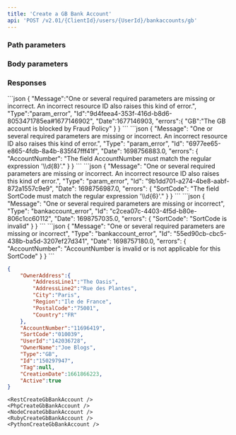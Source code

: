 ```yaml
---
title: 'Create a GB Bank Account'  
api: 'POST /v2.01/{ClientId}/users/{UserId}/bankaccounts/gb'  
---
```


  

### Path parameters  

<UserId1 />  

### Body parameters  

<OwnerAddress />  

<AccountNumber1 />  

<SortCode />  

<OwnerName />  

<Tag4 />  

### Responses  

<AccordionGroup>

<Accordion title="200">  

<OwnerAddressResponse />  

<AccountNumber1Response />  

<SortCodeResponse />  

<UserId1Response />  

<OwnerNameResponse />  

<Type5Response />  

<IdResponse />  

<Tag4Response />  

<CreationDateResponse />  

<ActiveResponse /></Accordion>

</AccordionGroup>
<AccordionGroup>

<Accordion title="400 - Blocked bank account">
```json
{
    "Message":"One or several required parameters are missing or incorrect. An incorrect resource ID also raises this kind of error.",
    "Type":"param_error",
    "Id":"9d4feea4-353f-416d-b8d6-8053471785ea#1677146902",
    "Date":1677146903,
    "errors":{
        "GB":"The GB account is blocked by Fraud Policy"
    }
}  
 ```  
</Accordion>

<Accordion title="400 - AccountNumber format not accepted">
```json
{
    "Message": "One or several required parameters are missing or incorrect. An incorrect resource ID also raises this kind of error.",
    "Type": "param_error",
    "Id": "6977ee65-e865-4fdb-8a4b-835f47fff41f",
    "Date": 1698756883.0,
    "errors": {
        "AccountNumber": "The field AccountNumber must match the regular expression '\\d{8}'."
    }
}  
 ```  
</Accordion>

<Accordion title="400 - SortCode format not accepted">
```json
{
    "Message": "One or several required parameters are missing or incorrect. An incorrect resource ID also raises this kind of error.",
    "Type": "param_error",
    "Id": "9b1dd701-a274-4be8-aabf-872a1557c9e9",
    "Date": 1698756987.0,
    "errors": {
        "SortCode": "The field SortCode must match the regular expression '\\d{6}'."
    }
}  
 ```  
</Accordion>

<Accordion title="400 - SortCode invalid">
```json
{
    "Message": "One or several required parameters are missing or incorrect",
    "Type": "bankaccount_error",
    "Id": "c2cea07c-4403-4f5d-b80e-806c1cc60112",
    "Date": 1698757035.0,
    "errors": {
        "SortCode": "SortCode is invalid"
    }
}  
 ```  
</Accordion>

<Accordion title="400 - AccountNumber and SortCode combination not valid">
```json
{
    "Message": "One or several required parameters are missing or incorrect",
    "Type": "bankaccount_error",
    "Id": "55ed90cb-cbc5-438b-ba5d-3207ef27d341",
    "Date": 1698757180.0,
    "errors": {
        "AccountNumber": "AccountNumber is invalid or is not applicable for this SortCode"
    }
}  
 ``` 
 </Accordion>

</AccordionGroup>  

<ResponseExample>  

```json 200  
{
    "OwnerAddress":{
        "AddressLine1":"The Oasis",
        "AddressLine2":"Rue des Plantes",
        "City":"Paris",
        "Region":"Ile de France",
        "PostalCode":"75001",
        "Country":"FR"
    },
    "AccountNumber":"11696419",
    "SortCode":"010039",
    "UserId":"142036728",
    "OwnerName":"Joe Blogs",
    "Type":"GB",
    "Id":"150297947",
    "Tag":null,
    "CreationDate":1661866223,
    "Active":true
}  
 ```  

</ResponseExample>  

<RequestExample>  
    
    <RestCreateGbBankAccount />
    <PhpCreateGbBankAccount />
    <NodeCreateGbBankAccount />
    <RubyCreateGbBankAccount />
    <PythonCreateGbBankAccount />
    
</RequestExample>